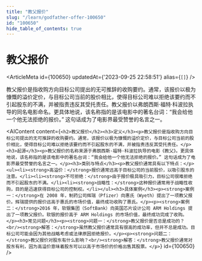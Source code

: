 ```yaml
---
title: "教父报价"
slug: "/learn/godfather-offer-100650"
id: "100650"
hide_table_of_contents: true
---
```



# 教父报价

<ArticleMeta id={100650} updatedAt={'2023-09-25 22:58:51'} alias={`[]`} />
<div className='border-solid border-b border-t-0 my-4 border-[var(--ifm-color-gray-300)]' />

教父报价是指收购方向目标公司提出的无可推辞的收购要约。通常，该报价以极为慷慨的溢价定价，与目标公司当前的股价相比，使得目标公司难以拒绝该要约而不引起股东的不满，并被指责违反其受托责任。教父报价以弗朗西斯·福特·科波拉执导的同名电影命名。更具体地说，该名称指的是该电影中的著名台词：“我会给他一个他无法拒绝的报价。” 这句话成为了电影界最受赞誉的名言之一。

<AIContent content={`<h2>教父报价</h2><h3>定义</h3><p>教父报价是指收购方向目标公司提出的无可推辞的收购要约。通常，该报价以极为慷慨的溢价定价，与目标公司当前的股价相比，使得目标公司难以拒绝该要约而不引起股东的不满，并被指责违反其受托责任。</p><h3>起源</h3><p>教父报价的名称来源于弗朗西斯·福特·科波拉执导的电影《教父》。更具体地说，该名称指的是该电影中的著名台词：“我会给他一个他无法拒绝的报价。” 这句话成为了电影界最受赞誉的名言之一。</p><h3>类别与特点</h3><p>教父报价通常具有以下特点：</p><ul><li><strong>高溢价：</strong>报价通常远高于目标公司的当前股价，以吸引股东的注意。</li><li><strong>不可拒绝：</strong>由于报价极具吸引力，目标公司很难拒绝而不引起股东的不满。</li><li><strong>战略性：</strong>这种报价通常用于战略性收购，目的是迅速获得目标公司的控制权。</li></ul><h3>具体案例</h3><p><strong>案例一：</strong>在 2008 年，制药公司辉瑞（Pfizer）向惠氏（Wyeth）提出了一项教父报价。辉瑞提供的报价远高于惠氏的市场价值，最终成功收购了惠氏。</p><p><strong>案例二：</strong>2016 年，软银集团（SoftBank）向英国芯片设计公司 ARM Holdings 提出了一项教父报价。软银的报价高于 ARM Holdings 的市场价值，最终成功完成了收购。</p><h3>常见问题</h3><p><strong>问题一：</strong>教父报价是否总是成功的？<br/><strong>解答：</strong>虽然教父报价通常具有很高的成功率，但并不总是成功。目标公司可能会因为其他战略考虑或法律原因拒绝报价。</p><p><strong>问题二：</strong>教父报价对股东有什么影响？<br/><strong>解答：</strong>教父报价通常对股东有利，因为高溢价意味着股东可以以高于市场价的价格出售其股票。</p>`} id={100650} />
